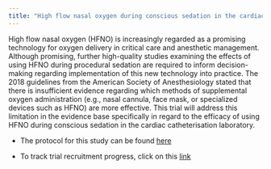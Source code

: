 ```yaml
---
title: "High flow nasal oxygen during conscious sedation in the cardiac catheterisation laboratory: A randomized controlled trial"
---
```



High flow nasal oxygen (HFNO) is increasingly regarded as a promising technology for oxygen delivery in critical care and anesthetic management. Although promising, further high-quality studies examining the effects of using HFNO during procedural sedation are required to inform decision-making regarding implementation of this new technology into practice. The 2018 guidelines from the American Society of Anesthesiology stated that there is insufficient evidence regarding which methods of supplemental oxygen administration (e.g., nasal cannula, face mask, or specialized devices such as HFNO) are more effective. This trial will address this limitation in the evidence base specifically in regard to the efficacy of using HFNO during conscious sedation in the cardiac catheterisation laboratory.

- The protocol for this study can be found [here](HFNO/Protocol.html)

- To track trial recruitment progress, click on this [link](https://sedationapps.shinyapps.io/HFNO-screening-dashboard/)